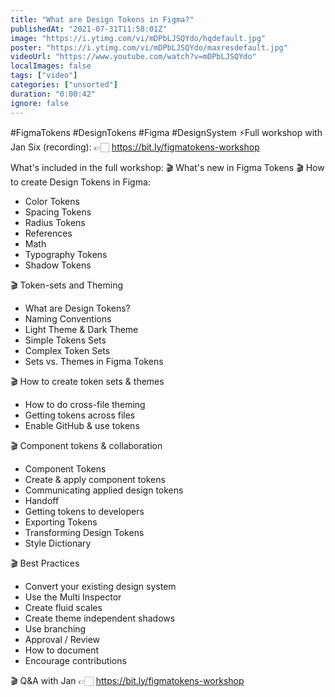 ```yaml
---
title: "What are Design Tokens in Figma?"
publishedAt: "2021-07-31T11:58:01Z"
image: "https://i.ytimg.com/vi/mDPbLJSQYdo/hqdefault.jpg"
poster: "https://i.ytimg.com/vi/mDPbLJSQYdo/maxresdefault.jpg"
videoUrl: "https://www.youtube.com/watch?v=mDPbLJSQYdo"
localImages: false
tags: ["video"]
categories: ["unsorted"]
duration: "0:00:42"
ignore: false
---
```

#FigmaTokens #DesignTokens #Figma #DesignSystem
⚡️Full workshop with Jan Six (recording):
👉🏻 https://bit.ly/figmatokens-workshop

What's included in the full workshop:
🎬 What's new in Figma Tokens
🎬 How to create Design Tokens in Figma:
- Color Tokens
- Spacing Tokens
- Radius Tokens 
- References
- Math
- Typography Tokens 
- Shadow Tokens

🎬 Token-sets and Theming
- What are Design Tokens?
- Naming Conventions
- Light Theme & Dark Theme
- Simple Tokens Sets
- Complex Token Sets
- Sets vs. Themes in Figma Tokens

🎬 How to create token sets & themes
- How to do cross-file theming 
- Getting tokens across files 
- Enable GitHub & use tokens 

🎬 Component tokens & collaboration
- Component Tokens
- Create & apply component tokens 
- Communicating applied design tokens
- Handoff
- Getting tokens to developers
- Exporting Tokens 
- Transforming Design Tokens
- Style Dictionary



🎬 Best Practices
- Convert your existing design system
- Use the Multi Inspector
- Create fluid scales
- Create theme independent shadows
- Use branching
- Approval / Review
- How to document
- Encourage contributions 

🎬 Q&A with Jan 
👉🏻 https://bit.ly/figmatokens-workshop
